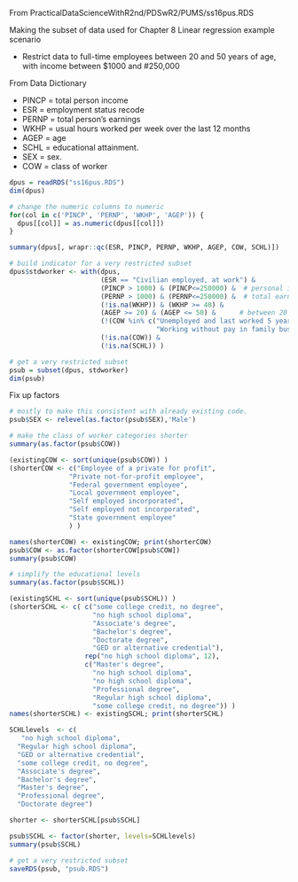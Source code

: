 
From PracticalDataScienceWithR2nd/PDSwR2/PUMS/ss16pus.RDS

Making the subset of data used for Chapter 8 Linear regression example scenario

* Restrict data to full-time employees between 20 and 50 years of age,
with income between $1000 and #250,000

From Data Dictionary

* PINCP = total person income
* ESR = employment status recode
* PERNP = total person's earnings
* WKHP = usual hours worked per week over the last 12 months
* AGEP = age
* SCHL = educational attainment. 
* SEX = sex.
* COW = class of worker

```r
dpus = readRDS("ss16pus.RDS")
dim(dpus)

# change the numeric columns to numeric
for(col in c('PINCP', 'PERNP', 'WKHP', 'AGEP')) {
  dpus[[col]] = as.numeric(dpus[[col]])
}

summary(dpus[, wrapr::qc(ESR, PINCP, PERNP, WKHP, AGEP, COW, SCHL)])

# build indicator for a very restricted subset
dpus$stdworker <- with(dpus,
                       (ESR == "Civilian employed, at work") &   
                       (PINCP > 1000) & (PINCP<=250000) &  # personal income between $1000 - $250,000
                       (PERNP > 1000) & (PERNP<=250000) &  # total earnings between $1000 - $250,000
                       (!is.na(WKHP)) & (WKHP >= 40) &                     # full time (more than 40 hrs/week)
                       (AGEP >= 20) & (AGEP <= 50) &      # between 20 and 50 years old
                       (!(COW %in% c("Unemployed and last worked 5 years ago or earlier or never worked",
                                     "Working without pay in family business or farm"))) &
                       (!is.na(COW)) &
                       (!is.na(SCHL)) )    

# get a very restricted subset
psub = subset(dpus, stdworker)  
dim(psub)
```


Fix up factors

```r

# mostly to make this consistent with already existing code.
psub$SEX <- relevel(as.factor(psub$SEX),'Male')

# make the class of worker categories shorter
summary(as.factor(psub$COW))

(existingCOW <- sort(unique(psub$COW)) )
(shorterCOW <- c("Employee of a private for profit",
               "Private not-for-profit employee",
               "Federal government employee",
               "Local government employee",
               "Self employed incorporated",
               "Self employed not incorporated",
               "State government employee"
               ) )

names(shorterCOW) <- existingCOW; print(shorterCOW)
psub$COW <- as.factor(shorterCOW[psub$COW])
summary(psub$COW)

# simplify the educational levels
summary(as.factor(psub$SCHL))

(existingSCHL <- sort(unique(psub$SCHL)) )
(shorterSCHL <- c( c("some college credit, no degree",
                     "no high school diploma",
                     "Associate's degree",
                     "Bachelor's degree",
                     "Doctorate degree",
                     "GED or alternative credential"),
                   rep("no high school diploma", 12),
                   c("Master's degree",
                     "no high school diploma",
                     "no high school diploma",
                     "Professional degree",
                     "Regular high school diploma",
                     "some college credit, no degree")) )
names(shorterSCHL) <- existingSCHL; print(shorterSCHL)

SCHLlevels  <- c(
   "no high school diploma",
  "Regular high school diploma",
  "GED or alternative credential",
  "some college credit, no degree",
  "Associate's degree",
  "Bachelor's degree",
  "Master's degree",
  "Professional degree",
  "Doctorate degree")

shorter <- shorterSCHL[psub$SCHL]

psub$SCHL <- factor(shorter, levels=SCHLlevels)
summary(psub$SCHL)

# get a very restricted subset
saveRDS(psub, "psub.RDS")

```
